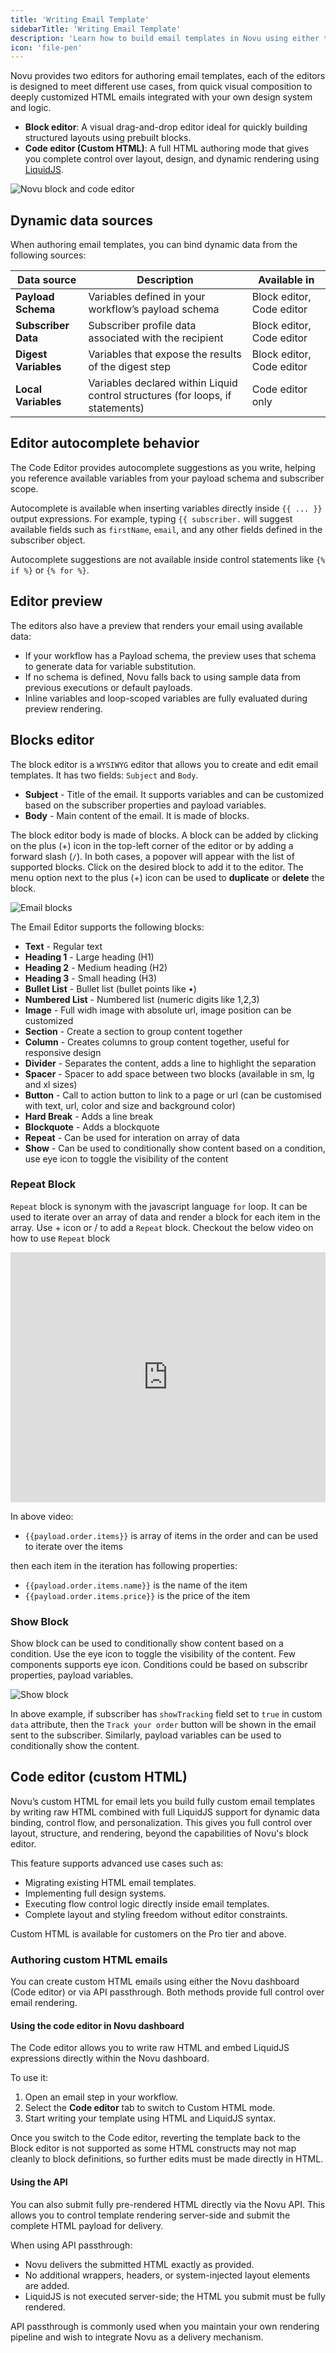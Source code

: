 ```yaml
---
title: 'Writing Email Template'
sidebarTitle: 'Writing Email Template'
description: 'Learn how to build email templates in Novu using either the block editor or code editor (custom HTML)'
icon: 'file-pen'
---
```


Novu provides two editors for authoring email templates, each of the editors is designed to meet different use cases, from quick visual composition to deeply customized HTML emails integrated with your own design system and logic.

- **Block editor**: A visual drag-and-drop editor ideal for quickly building structured layouts using prebuilt blocks.
- **Code editor (Custom HTML)**: A full HTML authoring mode that gives you complete control over layout, design, and dynamic rendering using [LiquidJS](https://liquidjs.com/index.html).

<img
  src="/images/channels-and-providers/email/writing-email-template/block-and-code-editor.png"
  alt="Novu block and code editor"
/>

## Dynamic data sources

When authoring email templates, you can bind dynamic data from the following sources:

| Data source          | Description                                             | Available in              |
| -------------------- | ------------------------------------------------------- | ------------------------- |
| **Payload Schema**   | Variables defined in your workflow’s payload schema     | Block editor, Code editor |
| **Subscriber Data**  | Subscriber profile data associated with the recipient   | Block editor, Code editor |
| **Digest Variables** | Variables that expose the results of the digest step | Block editor, Code editor |
| **Local Variables**  | Variables declared within Liquid control structures (for loops, if statements)     | Code editor only          |

## Editor autocomplete behavior

The Code Editor provides autocomplete suggestions as you write, helping you reference available variables from your payload schema and subscriber scope.

Autocomplete is available when inserting variables directly inside `{{ ... }}` output expressions. For example, typing `{{ subscriber.` will suggest available fields such as `firstName`, `email`, and any other fields defined in the subscriber object.

<Callout>Autocomplete suggestions are not available inside control statements like `{% if %}` or `{% for %}`.</Callout>

## Editor preview

The editors also have a preview that renders your email using available data:

- If your workflow has a Payload schema, the preview uses that schema to generate data for variable substitution.
- If no schema is defined, Novu falls back to using sample data from previous executions or default payloads.
- Inline variables and loop-scoped variables are fully evaluated during preview rendering.

## Blocks editor

The block editor is a `WYSIWYG` editor that allows you to create and edit email templates. It has two fields: `Subject` and `Body`.

- **Subject** - Title of the email. It supports variables and can be customized based on the subscriber properties and payload variables.
- **Body** - Main content of the email. It is made of blocks.

The block editor body is made of blocks. A block can be added by clicking on the plus (+) icon in the top-left corner of the editor or by adding a forward slash (`/`). In both cases, a popover will appear with the list of supported blocks. Click on the desired block to add it to the editor. The menu option next to the plus (+) icon can be used to **duplicate** or **delete** the block.

<img
  src="/images/channels-and-providers/email/writing-email-template/email-blocks.gif"
  alt="Email blocks"
/>

The Email Editor supports the following blocks:

- **Text** - Regular text
- **Heading 1** - Large heading (H1)
- **Heading 2** - Medium heading (H2)
- **Heading 3** - Small heading (H3)
- **Bullet List** - Bullet list (bullet points like •)
- **Numbered List** - Numbered list (numeric digits like 1,2,3)
- **Image** - Full widh image with absolute url, image position can be customized
- **Section** - Create a section to group content together
- **Column** - Creates columns to group content together, useful for responsive design
- **Divider** - Separates the content, adds a line to highlight the separation
- **Spacer** - Spacer to add space between two blocks (available in sm, lg and xl sizes)
- **Button** - Call to action button to link to a page or url (can be customised with text, url, color and size and background color)
- **Hard Break** - Adds a line break
- **Blockquote** - Adds a blockquote
- **Repeat** - Can be used for interation on array of data
- **Show** - Can be used to conditionally show content based on a condition, use eye icon to toggle the visibility of the content

### Repeat Block

`Repeat` block is synonym with the javascript language `for` loop. It can be used to iterate over an array of data and render a block for each item in the array. Use + icon or / to add a `Repeat` block. Checkout the below video on how to use `Repeat` block

<iframe
  width="100%"
  height="400"
  src="https://www.youtube.com/embed/yC--z0mQ3Bg"
  title="Learn how to use Novu email editor Repeat block"
  frameBorder="0"
  allow="accelerometer; autoplay; clipboard-write; encrypted-media; gyroscope; picture-in-picture; fullscreen"
  allowFullScreen></iframe>

In above video:

- `{{payload.order.items}}` is array of items in the order and can be used to iterate over the items

then each item in the iteration has following properties:

- `{{payload.order.items.name}}` is the name of the item
- `{{payload.order.items.price}}` is the price of the item

### Show Block

Show block can be used to conditionally show content based on a condition. Use the eye icon to toggle the visibility of the content. Few components supports eye icon. Conditions could be based on subscribr properties, payload variables.

<img
  src="/images/channels-and-providers/email/writing-email-template/show-block.gif"
  alt="Show block"
/>

In above example, if subscriber has `showTracking` field set to `true` in custom `data` attribute, then the `Track your order` button will be shown in the email sent to the subscriber. Similarly, payload variables can be used to conditionally show the content.

## Code editor (custom HTML)

Novu’s custom HTML for email lets you build fully custom email templates by writing raw HTML combined with full LiquidJS support for dynamic data binding, control flow, and personalization. This gives you full control over layout, structure, and rendering, beyond the capabilities of Novu's block editor.

This feature supports advanced use cases such as:
- Migrating existing HTML email templates.
- Implementing full design systems.
- Executing flow control logic directly inside email templates.
- Complete layout and styling freedom without editor constraints.

<Callout type='info'>Custom HTML is available for customers on the Pro tier and above.</Callout>

### Authoring custom HTML emails

You can create custom HTML emails using either the Novu dashboard (Code editor) or via API passthrough. Both methods provide full control over email rendering.

#### Using the code editor in Novu dashboard

The Code editor allows you to write raw HTML and embed LiquidJS expressions directly within the Novu dashboard.

To use it:
1. Open an email step in your workflow.
2. Select the **Code editor** tab to switch to Custom HTML mode.
3. Start writing your template using HTML and LiquidJS syntax.

<Callout type='warn'>Once you switch to the Code editor, reverting the template back to the Block editor is not supported as some HTML constructs may not map cleanly to block definitions, so further edits must be made directly in HTML.</Callout>

#### Using the API

You can also submit fully pre-rendered HTML directly via the Novu API. This allows you to control template rendering server-side and submit the complete HTML payload for delivery.

When using API passthrough:

- Novu delivers the submitted HTML exactly as provided.
- No additional wrappers, headers, or system-injected layout elements are added.
- LiquidJS is not executed server-side; the HTML you submit must be fully rendered.

API passthrough is commonly used when you maintain your own rendering pipeline and wish to integrate Novu as a delivery mechanism.


